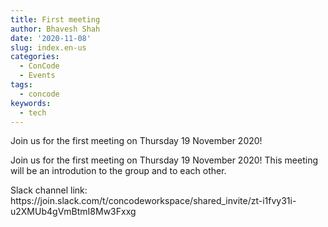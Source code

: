 ```yaml
---
title: First meeting 
author: Bhavesh Shah
date: '2020-11-08'
slug: index.en-us
categories:
  - ConCode
  - Events
tags:
  - concode
keywords:
  - tech
---
```


Join us for the first meeting on Thursday 19 November 2020! 

<!--more-->

Join us for the first meeting on Thursday 19 November 2020! This meeting will be an introdution to the group and to each other. 

Slack channel link: 
https://join.slack.com/t/concodeworkspace/shared_invite/zt-i1fvy31i-u2XMUb4gVmBtmI8Mw3Fxxg 